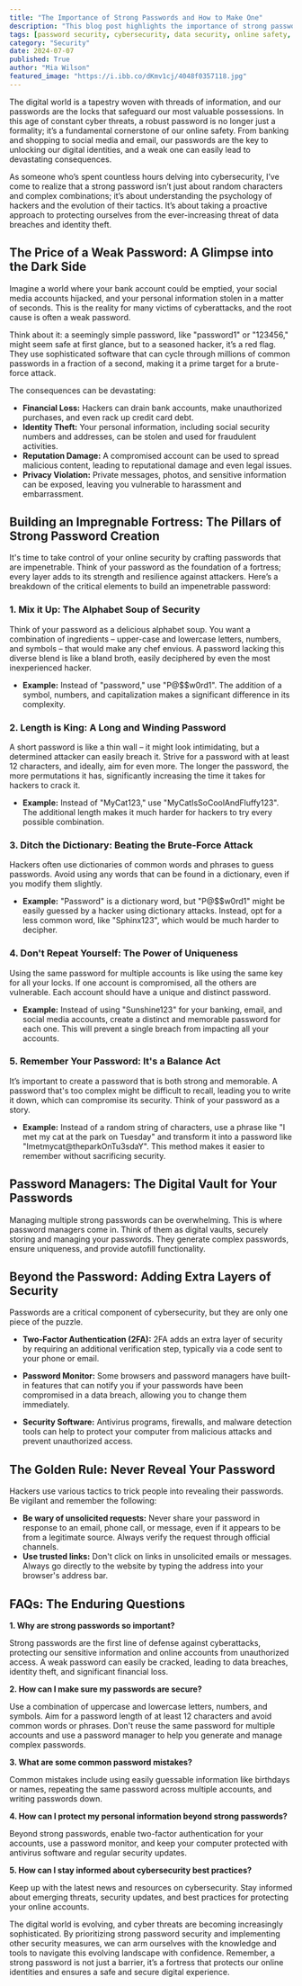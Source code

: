 ```yaml
---
title: "The Importance of Strong Passwords and How to Make One"
description: "This blog post highlights the importance of strong passwords in today's digital world. It explains the dangers of weak passwords and provides practical tips for creating and managing secure passwords, including password length, complexity, and avoiding common mistakes. It also explores the benefits of using password managers and implementing additional security measures."
tags: [password security, cybersecurity, data security, online safety, password management, password strength, digital security, account security, identity theft, two-factor authentication, password manager]
category: "Security"
date: 2024-07-07
published: True
author: "Mia Wilson"
featured_image: "https://i.ibb.co/dKmv1cj/4048f0357118.jpg"
---
```



The digital world is a tapestry woven with threads of information, and our passwords are the locks that safeguard our most valuable possessions.  In this age of constant cyber threats, a robust password is no longer just a formality; it’s a fundamental cornerstone of our online safety.  From banking and shopping to social media and email, our passwords are the key to unlocking our digital identities, and a weak one can easily lead to devastating consequences.

As someone who’s spent countless hours delving into cybersecurity, I’ve come to realize that a strong password isn’t just about random characters and complex combinations; it’s about understanding the psychology of hackers and the evolution of their tactics.  It’s about taking a proactive approach to protecting ourselves from the ever-increasing threat of data breaches and identity theft.

##  The Price of a Weak Password: A Glimpse into the Dark Side

Imagine a world where your bank account could be emptied, your social media accounts hijacked, and your personal information stolen in a matter of seconds.  This is the reality for many victims of cyberattacks, and the root cause is often a weak password.  

Think about it: a seemingly simple password, like "password1" or "123456," might seem safe at first glance, but to a seasoned hacker, it’s a red flag.  They use sophisticated software that can cycle through millions of common passwords in a fraction of a second, making it a prime target for a brute-force attack.

The consequences can be devastating: 

* **Financial Loss:** Hackers can drain bank accounts, make unauthorized purchases, and even rack up credit card debt.
* **Identity Theft:** Your personal information, including social security numbers and addresses, can be stolen and used for fraudulent activities.
* **Reputation Damage:**  A compromised account can be used to spread malicious content, leading to reputational damage and even legal issues. 
* **Privacy Violation:** Private messages, photos, and sensitive information can be exposed, leaving you vulnerable to harassment and embarrassment.

##  Building an Impregnable Fortress:  The Pillars of Strong Password Creation

It's time to take control of your online security by crafting passwords that are impenetrable.  Think of your password as the foundation of a fortress; every layer adds to its strength and resilience against attackers.  Here’s a breakdown of the critical elements to build an impenetrable password:

### 1.  Mix it Up:  The Alphabet Soup of Security

Think of your password as a delicious alphabet soup.  You want a combination of ingredients – upper-case and lowercase letters, numbers, and symbols – that would make any chef envious.  A password lacking this diverse blend is like a bland broth, easily deciphered by even the most inexperienced hacker.  

*   **Example:**   Instead of "password," use "P@$$w0rd1".  The addition of a symbol, numbers, and capitalization makes a significant difference in its complexity.

### 2.  Length is King:  A Long and Winding Password

A short password is like a thin wall – it might look intimidating, but a determined attacker can easily breach it.  Strive for a password with at least 12 characters, and ideally, aim for even more.  The longer the password, the more permutations it has, significantly increasing the time it takes for hackers to crack it.

*   **Example:** Instead of "MyCat123," use "MyCatIsSoCoolAndFluffy123".  The additional length makes it much harder for hackers to try every possible combination.

### 3.  Ditch the Dictionary:   Beating the Brute-Force Attack

Hackers often use dictionaries of common words and phrases to guess passwords.  Avoid using any words that can be found in a dictionary, even if you modify them slightly.  

*   **Example:**  "Password" is a dictionary word, but "P@$$w0rd1" might be easily guessed by a hacker using dictionary attacks.  Instead, opt for a less common word, like "Sphinx123", which would be much harder to decipher.

### 4.  Don't Repeat Yourself:  The Power of Uniqueness

Using the same password for multiple accounts is like using the same key for all your locks.  If one account is compromised, all the others are vulnerable.  Each account should have a unique and distinct password.

*   **Example:**  Instead of using "Sunshine123" for your banking, email, and social media accounts, create a distinct and memorable password for each one.  This will prevent a single breach from impacting all your accounts.

### 5.  Remember Your Password:  It's a Balance Act

It’s important to create a password that is both strong and memorable.  A password that's too complex might be difficult to recall, leading you to write it down, which can compromise its security.  Think of your password as a story. 

* **Example:**  Instead of a random string of characters, use a phrase like "I met my cat at the park on Tuesday" and transform it into a password like "Imetmycat@theparkOnTu3sdaY".  This method makes it easier to remember without sacrificing security.

##  Password Managers:  The Digital Vault for Your Passwords

Managing multiple strong passwords can be overwhelming.  This is where password managers come in.  Think of them as digital vaults, securely storing and managing your passwords.  They generate complex passwords, ensure uniqueness, and provide autofill functionality.

##  Beyond the Password:  Adding Extra Layers of Security

Passwords are a critical component of cybersecurity, but they are only one piece of the puzzle.  

*   **Two-Factor Authentication (2FA):**  2FA adds an extra layer of security by requiring an additional verification step, typically via a code sent to your phone or email. 

*   **Password Monitor:** Some browsers and password managers have built-in features that can notify you if your passwords have been compromised in a data breach, allowing you to change them immediately.

*   **Security Software:**  Antivirus programs, firewalls, and malware detection tools can help to protect your computer from malicious attacks and prevent unauthorized access.

##  The Golden Rule:  Never Reveal Your Password

Hackers use various tactics to trick people into revealing their passwords.  Be vigilant and remember the following:

*   **Be wary of unsolicited requests:**  Never share your password in response to an email, phone call, or message, even if it appears to be from a legitimate source.  Always verify the request through official channels.
*   **Use trusted links:**  Don't click on links in unsolicited emails or messages.  Always go directly to the website by typing the address into your browser's address bar.

##  FAQs: The Enduring Questions

**1.  Why are strong passwords so important?**

Strong passwords are the first line of defense against cyberattacks, protecting our sensitive information and online accounts from unauthorized access.  A weak password can easily be cracked, leading to data breaches, identity theft, and significant financial loss.

**2.  How can I make sure my passwords are secure?**

Use a combination of uppercase and lowercase letters, numbers, and symbols.  Aim for a password length of at least 12 characters and avoid common words or phrases.  Don't reuse the same password for multiple accounts and use a password manager to help you generate and manage complex passwords.

**3.  What are some common password mistakes?**

Common mistakes include using easily guessable information like birthdays or names, repeating the same password across multiple accounts, and writing passwords down.

**4.  How can I protect my personal information beyond strong passwords?**

Beyond strong passwords, enable two-factor authentication for your accounts, use a password monitor, and keep your computer protected with antivirus software and regular security updates.

**5.  How can I stay informed about cybersecurity best practices?**

Keep up with the latest news and resources on cybersecurity.  Stay informed about emerging threats, security updates, and best practices for protecting your online accounts.

The digital world is evolving, and cyber threats are becoming increasingly sophisticated.  By prioritizing strong password security and implementing other security measures, we can arm ourselves with the knowledge and tools to navigate this evolving landscape with confidence.  Remember, a strong password is not just a barrier, it’s a fortress that protects our online identities and ensures a safe and secure digital experience.
